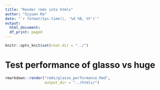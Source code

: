 ```yaml
---
title: "Render rmds into htmls"
author: "Siyuan Ma"
date: "`r format(Sys.time(), '%d %B, %Y')`"
output:
  html_document:
  df_print: paged
---
```

```r
knitr::opts_knit$set(root.dir = "../")
```

# Test performance of glasso vs huge
```r
rmarkdown::render("rmds/glasso_performance.Rmd",
                  output_dir = "../htmls/")
```